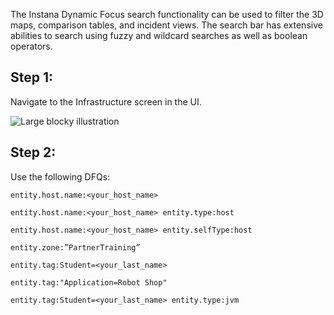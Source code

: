 
The Instana Dynamic Focus search functionality can be used to filter the 3D maps, comparison tables, and incident views. 
The search bar has extensive abilities to search using fuzzy and wildcard searches as well as boolean operators. 

## Step 1:
Navigate to the Infrastructure screen in the UI.

![Large blocky illustration](images/5.1.png)

## Step 2:

Use the following DFQs: 

```
entity.host.name:<your_host_name> 
```

```
entity.host.name:<your_host_name> entity.type:host 
```

```
entity.host.name:<your_host_name> entity.selfType:host 
```

```
entity.zone:”PartnerTraining” 
```

```
entity.tag:Student=<your_last_name> 
```

```
entity.tag:"Application=Robot Shop"
```

```
entity.tag:Student=<your_last_name> entity.type:jvm 
```
